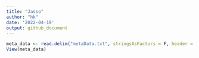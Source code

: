 ```yaml
---
title: "Jasso"
author: "hk"
date: '2022-04-19'
output: github_document
---
```


```r
meta_data <- read.delim("metaData.txt", stringsAsFactors = F, header = T)
View(meta_data)
```

